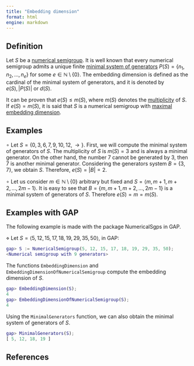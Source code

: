 ```yaml
---
title: "Embedding dimension"
format: html
engine: markdown
---
```


## Definition

Let $S$ be a [numerical semigroup](Numerical-semigroup.qmd). It is well known that every numerical semigroup admits a unique finite [minimal system of generators](Minimal-set-of-generators.qmd) $P(S) = \{n_1, n_2, \ldots, n_e\}$ for some $e \in \mathbb{N} \setminus \{0\}$. The embedding dimension is defined as the cardinal of the minimal system of generators, and it is denoted by $e(S), |P(S)|$ or $d(S)$.

It can be proven that $e(S) \le m(S)$, where $m(S)$ denotes the [multiplicity](Multiplicity.qmd) of $S$. If $e(S) = m(S)$, it is said that $S$ is a numerical semigroup with [maximal embedding dimension](../Families-NS/NS-maximal-embedding-dimension.qmd).

## Examples

$\circ$ Let $S = \{0, 3, 6, 7, 9, 10, 12, \rightarrow\}$. First, we will compute the minimal system of generators of $S$. The multiplicity of $S$ is $m(S) = 3$ and is always a minimal generator. On the other hand, the number $7$ cannot be generated by $3$, then $7$ is another minimal generator. Considering the generators system $B = \{3, 7\}$, we obtain $S$. Therefore, $e(S) = |B| = 2$.

$\circ$ Let us consider $m \in \mathbb{N} \setminus \{0\}$ arbitrary but fixed and $S = \langle m, m+1, m+2, \ldots, 2m - 1 \rangle$. It is easy to see that $B = \{m, m+1, m+2, \ldots, 2m - 1\}$ is a minimal system of generators of $S$. Therefore $e(S) = m = m(S)$.

## Examples with GAP

The following example is made with the package NumericalSgps in GAP.

$\diamond$ Let $S = \langle 5, 12, 15, 17, 18, 19, 29, 35, 50 \rangle$, in GAP:

``` gap
gap> S := NumericalSemigroup(5, 12, 15, 17, 18, 19, 29, 35, 50);
<Numerical semigroup with 9 generators>
```

The functions `EmbeddingDimension` and `EmbeddingDimensionOfNumericalSemigroup` compute the embedding dimension of $S$.

``` gap
gap> EmbeddingDimension(S);
4
gap> EmbeddingDimensionOfNumericalSemigroup(S);
4
```

Using the `MinimalGenerators` function, we can also obtain the minimal system of generators of $S$.

``` gap
gap> MinimalGenerators(S);
[ 5, 12, 18, 19 ]
```

## References

